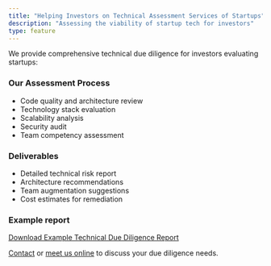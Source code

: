 ```yaml
---
title: "Helping Investors on Technical Assessment Services of Startups"
description: "Assessing the viability of startup tech for investors"
type: feature
---
```



We provide comprehensive technical due diligence for investors evaluating startups:

### Our Assessment Process
- Code quality and architecture review
- Technology stack evaluation
- Scalability analysis
- Security audit
- Team competency assessment

### Deliverables
- Detailed technical risk report
- Architecture recommendations
- Team augmentation suggestions
- Cost estimates for remediation

### Example report

[Download Example Technical Due Diligence Report](/Example_Technical_Due_Diligence_Report.pdf)


[Contact](/contact) or [meet us online](https://calendly.com/selim_cypherx_tech/30-min-meeting) to discuss your due diligence needs.

